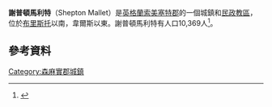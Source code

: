 {{expand|time=2016-03-20T15:25:33+00:00}}
{{Infobox UK place
|static_image_name = <!-- 檔案不存在 Shepton Mallet town welcome sign.jpg ，可從英文維基百科取得 -->
| static_image_caption =Welcome sign
|static_image_alt=
|country = 英格蘭
|latitude= 51.193
|longitude= -2.546
|label_position = left
|official_name= Shepton Mallet
| population = 10,369
| population_ref =（2011年）<ref name="Portrait10"/>
 |shire_district= [[Mendip|Mendip]]
| shire_county = [[索美塞特郡|索美塞特郡]]
|region= 西南英格蘭
|constituency_westminster= [[韋爾斯_(英國國會選區)|韋爾斯]]
|post_town= SHEPTON MALLET
|postcode_district= BA4
|postcode_area=BA
|dial_code= 01749
|os_grid_reference= ST619438
| london_distance_mi=     106
| london_direction=     E
}}
'''謝普頓馬利特'''（Shepton Mallet）是[[英格蘭|英格蘭]][[索美塞特郡|索美塞特郡]]的一個城鎮和[[民政教區|民政教區]]，位於[[布里斯托|布里斯托]]以南{{convert|18|mi}}，韋爾斯以東{{convert|5|mi}}。謝普頓馬利特有人口10,369人<ref name="Portrait10">{{cite web|title=Shepton Mallet Parish|url=http://neighbourhood.statistics.gov.uk/dissemination/LeadTableView.do?a=7&b=11128402&c=Shepton+Mallet&d=16&e=61&g=6461369&i=1001x1003x1032x1004&m=0&r=1&s=1388577201310&enc=1&dsFamilyId=2491|work=Neighbourhood Statistics|publisher=Office for National Statistics|accessdate=1 January 2014|archive-url=https://web.archive.org/web/20140102200101/http://neighbourhood.statistics.gov.uk/dissemination/LeadTableView.do?a=7&b=11128402&c=Shepton+Mallet&d=16&e=61&g=6461369&i=1001x1003x1032x1004&m=0&r=1&s=1388577201310&enc=1&dsFamilyId=2491|archive-date=2014-01-02|dead-url=yes}}</ref>。
==參考資料==
{{reflist}}
[[Category:森麻實郡城鎮|Category:森麻實郡城鎮]]
